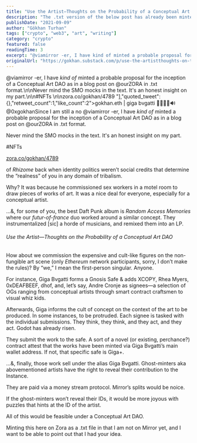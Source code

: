 ```yaml
---
title: "Use the Artist—Thoughts on the Probability of a Conceptual Art DAO"
description: "The .txt version of the below post has already been minted on Zora."
publishDate: "2021-09-09"
author: "Gökhan Turhan"
tags: ["crypto", "web3", "art", "writing"]
category: "crypto"
featured: false
readingTime: 3
excerpt: "@viamirror -er, I have kind of minted a probable proposal for the inception of a Conceptual Art DAO as in a blog post on @ourZORA in .txt format.\n\nNever mind the SMO mocks in the text. It's an..."
originalUrl: "https://gokhan.substack.com/p/use-the-artistthoughts-on-the-probability-of-a-conceptual-art-dao"
---
```


@viamirror -er, I have *kind of* minted a probable proposal for the inception of a Conceptual Art DAO as in a blog post on @ourZORA in .txt format.\n\nNever mind the SMO mocks in the text. It's an honest insight on my part.\n\n#NFTs \n\nzora.co/gokhan/4789 "],"quoted_tweet":{},"retweet_count":1,"like_count":2">gokhan.eth | giga bvgatti 🚀🧬💾🦇🔊 @0xgokhanSince I am still a no @viamirror -er, I have *kind of* minted a probable proposal for the inception of a Conceptual Art DAO as in a blog post on @ourZORA in .txt format.

Never mind the SMO mocks in the text. It's an honest insight on my part.

#NFTs

[zora.co/gokhan/4789](https://zora.co/gokhan/4789)

<TwitterEmbed url="https://twitter.com/i/status/1435764655654330368" />

of *Rhizome* back when identity politics weren’t social credits that determine the “realness” of you in any domain of tribalism.

Why? It was because he commissioned sex workers in a motel room to draw pieces of works of art. It was a nice deal for everyone, especially for a conceptual artist.

…&, for some of you, the best Daft Punk album is *Random Access Memories* where our *futur-of-france* duo worked around a similar concept. They instrumentalized [sic] a horde of musicians, and remixed them into an LP.

###### Use the Artist—Thoughts on the Probability of a Conceptual Art DAO

How about we commission the expensive and cult-like figures on the non-fungible art scene (only *Ethereum* network participants, sorry, I don’t make the rules)? By “we,” I mean the first-person singular. Anyone.

For instance, Giga Bvgatti forms a Gnosis Safe & adds XCOPY, Rhea Myers, 0xDEAFBEEF, dhof, and, let’s say, Andre Cronje as signees—a selection of OGs ranging from conceptual artists through smart contract craftsmen to visual whiz kids.

Afterwards, Giga informs the cult of concept on the context of the art to be produced. In some instances, to be protruded. Each signee is tasked with the individual submissions. They think, they think, and they act, and they act. Godot has already risen.

They submit the work to the safe. A sort of a novel (or existing, perchance?) contract attest that the works have been minted via Giga Bvgatti’s main wallet address. If not, that specific safe is Giga+.

…&, finally, those work sell under the alias Giga Bvgatti. Ghost-minters aka abovementioned artists have the right to reveal their contribution to the Instance.

They are paid via a money stream protocol. Mirror’s splits would be noice.

If the ghost-minters won’t reveal their IDs, it would be more joyous with puzzles that hints at the ID of the artist.

All of this would be feasible under a Conceptual Art DAO.

Minting this here on Zora as a .txt file in that I am not on Mirror yet, and I want to be able to point out that I had your idea.